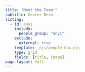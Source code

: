 ```yaml
---
title: "Meet the Team!"
subtitle: Center Bern
listing:
  - id: any1
    include: 
      people_group: "any1"
    exclude:
      external: true
    template: _ejs/people-box.ejs
    type: grid
    fields: [title, image]
page-layout: full
---
```

